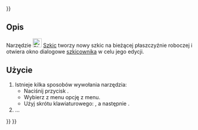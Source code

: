 <languages/>
{{UnfinishedDocu{{#translation:}}}}

{{Docnav/pl
|
|[[BIM_Project/pl|Projekt BIM]]
|[[BIM_Workbench/pl|środowisko pracy BIM]]
|IconL=
|IconR=BIM_Project.svg
|IconC=Workbench_BIM.svg
}}

{{GuiCommand/pl
|Name=BIM Sketch
|Name/pl=BIM: Szkic
|MenuLocation=Kreślenie 2D → Szkic
|Workbenches=[[BIM_Workbench/pl|BIM]]
|Shortcut={{KEY|S}} {{KEY|K}}
|Version=1.0
|SeeAlso=[[Sketcher_NewSketch/pl|Nowy]], [[PartDesign_NewSketch/pl|Utwórz szkic]]
}}

<span id="Description"></span>
==Opis==

Narzędzie [[Image:BIM_Sketch.svg|24px]] [[BIM_Sketch/pl|Szkic]] tworzy nowy szkic na bieżącej płaszczyźnie roboczej i otwiera okno dialogowe [[Sketcher_Dialog/pl|szkicownika]] w celu jego edycji.

<span id="Usage"></span>
==Użycie==

# Istnieje kilka sposobów wywołania narzędzia:
#* Naciśnij przycisk {{Button|[[Image:BIM_Sketch.svg|16px]] '''Szkic'''}}.
#* Wybierz z menu opcję {{MenuCommand|Kreślenie 2D → [[Image:BIM_Sketch.svg|16px]] Szkic}} z menu.
#* Użyj skrótu klawiaturowego: {{KEY|S}}, a następnie {{KEY|K}}.
# ...


{{Docnav/pl
|
|[[BIM_Project/pl|Projekt BIM]]
|[[BIM_Workbench/pl|środowisko pracy BIM]]
|IconL=
|IconR=BIM_Project.svg
|IconC=Workbench_BIM.svg
}}

{{BIM_Tools_navi{{#translation:}}}}
{{Userdocnavi{{#translation:}}}}